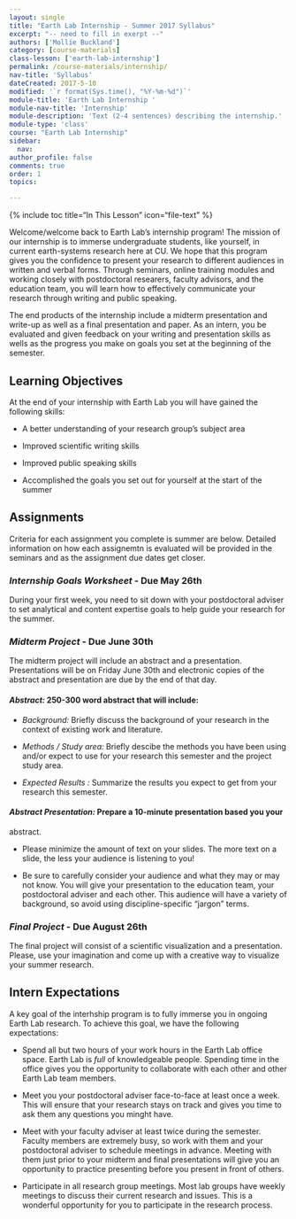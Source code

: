 ```yaml
---
layout: single
title: "Earth Lab Internship - Summer 2017 Syllabus"
excerpt: "-- need to fill in exerpt --"
authors: ['Mollie Buckland']
category: [course-materials]
class-lesson: ['earth-lab-internship']
permalink: /course-materials/internship/
nav-title: 'Syllabus'
dateCreated: 2017-5-10
modified: '`r format(Sys.time(), "%Y-%m-%d")`'
module-title: 'Earth Lab Internship '
module-nav-title: 'Internship'
module-description: 'Text (2-4 sentences) describing the internship.'
module-type: 'class'
course: "Earth Lab Internship"
sidebar:
  nav:
author_profile: false
comments: true
order: 1
topics:

---
```


{% include toc title="In This Lesson" icon="file-text" %}


Welcome/welcome back to Earth Lab's internship program! The mission of our 
internship is to immerse undergraduate students, like yourself, in current 
earth-systems research here at CU. We hope that this program gives you the 
confidence to present your research to different audiences in written and verbal
forms. Through seminars, online training modules and working closely with 
postdoctoral researers, faculty advisors, and the education team, you will learn
how to effectively communicate your research through writing and public speaking.
  
The end products of the internship include a midterm presentation and write-up 
as well as a final presentation and paper.  As an intern, you be evaluated and 
given feedback on your writing and presentation skills as wells as the progress 
you make on goals you set at the beginning of the semester.

<div class='notice--success' markdown="1">

## <i class="fa fa-graduation-cap" aria-hidden="true"></i> Learning Objectives
At the end of your internship with Earth Lab you will have gained the following 
skills:

  * A better understanding of your research group's subject area

  * Improved scientific writing skills

  * Improved public speaking skills

  * Accomplished the goals you set out for yourself at the start of the summer

</div>

## Assignments
Criteria for each assignment you complete is summer are below. Detailed 
information on how each assignemtn is evaluated will be provided in the seminars
and as the assignment due dates get closer.

### *Internship Goals Worksheet* - **Due May 26th**
During your first week, you need to sit down with your postdoctoral adviser to 
set analytical and content expertise goals to help guide your research for the 
summer.
  
### *Midterm Project* - **Due June 30th**
  The midterm project will include an abstract and a presentation. Presentations 
will be on Friday June 30th and electronic copies of the abstract and presentation 
are due by the end of that day.

#### *Abstract:* 250-300 word abstract that will include:

  * *Background:* Briefly discuss the background of your research in the context 
  of existing work and literature.

  * *Methods / Study area:* Briefly descibe the methods you have been using 
  and/or expect to use for your research this semester and the project study area.

  * *Expected Results :* Summarize the results you expect to get from your 
  research this semester.

#### *Abstract Presentation:* Prepare a 10-minute presentation based you your 
abstract.

  * Please minimize the amount of text on your slides. The more text on a slide, 
  the less your audience is listening to you!
  
  * Be sure to carefully consider your audience and what they may or may not 
  know. You will give your presentation to the education team, your postdoctoral 
  adviser and each other. This audience will have a variety of background, so 
  avoid using discipline-specific "jargon" terms.

### *Final Project* - **Due August 26th**
  The final project will consist of a scientific visualization and a presentation. 
Please, use your imagination and come up with a creative way to visualize your
summer research. 
  
## Intern Expectations
A key goal of the interhship program is to fully immerse you in ongoing Earth Lab 
research. To achieve this goal, we have the following expectations:

  * Spend all but two hours of your work hours in the Earth Lab office space. 
  Earth Lab is *full* of knowledgeable people. Spending time in the office gives 
  you the opportunity to collaborate with each other and other Earth Lab team 
  members.

  * Meet you your postdoctoral adviser face-to-face at least once a week. 
  This will ensure that your research stays on track and gives you time to ask 
  them any questions you minght have. 

  * Meet with your faculty adviser at least twice during the semester. Faculty 
  members are extremely busy, so work with them and your postdoctoral adviser to 
  schedule meetings in advance. Meeting with them just prior to your midterm and 
  final presentations will give you an opportunity to practice presenting before 
  you present in front of others. 

  * Participate in all research group meetings. Most lab groups have weekly 
  meetings to discuss their current research and issues. This is a wonderful 
  opportunity for you to participate in the research process. 
  